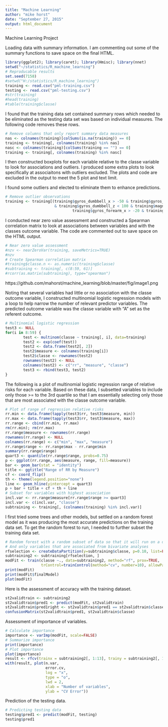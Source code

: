 ```yaml
---
title: "Machine Learning"
author: "mike horst"
date: "September 27, 2015"
output: html_document
---
```


Machine Learning Project

Loading data with summary information. I am commenting out some of the summary functions to save space on the final HTML.

```r
library(ggplot2); library(caret); library(Hmisc); library(nnet)
setwd("~/statistics/R_machine_learning")
# Reproducable results
set.seed(7158)
#setwd("H:/statistics/R_machine_learning")
training <- read.csv("pml-training.csv")
testing <- read.csv("pml-testing.csv")
#str(training)
#head(training)
#table(training$classe)
```

I found that the training data set contained summary rows which needed to be eliminated as the testing data set was based on individual measures. The following code removes these rows.

```r
# Remove columns that only report summary data measures
nas <- colnames(training)[colSums(is.na(training)) == 0]
training <- training[, colnames(training) %in% nas]
nasc <- colnames(training)[colSums(training == "") == 0]        
training <- training[, colnames(training) %in% nasc]
```

I then constructed boxplots for each variable relative to the classe variable to look for associations and outliers. I produced some extra plots to look specifically at associaitons with outliers excluded. The plots and code are excluded in the output to meet the 5 plot and text limit.

I found some outliers and elected to eliminate them to enhance predictions.

```r
# Remove outlier observations
training <- training[(training$gyros_dumbbell_x > -50 & training$gyros_dumbbell_y < 20 
                      & training$gyros_dumbbell_z < 100 & training$magnet_dumbbell_y > -1000 & training$total_accel_forearm < 90 &
                              training$gyros_forearm_x > -20 & training$gyros_forearm_y < 100 & training$gyros_forearm_z < 100), ]
```

I conducted near zero value assessment and constructed a Spearman correlation matrix to look at associations between variables and with the classes outcome variable. The code are commented out to save space on the HTML output.

```r
# Near zero value assessment
#nzv <- nearZeroVar(training, saveMetrics=TRUE)
#nzv
# Create Spearman correlation matrix
#training$classe.n <- as.numeric(training$classe)
#subtraining <- training[, c(8:59, 61)]
#rcorr(as.matrix(subtraining), type="spearman")
```
https://github.com/mahorst/machine_learning/blob/master/fig/image1.png

Noting that several variables had little or no association with the classe outcome variable, I constructed multinomial logistic regression models with a loop to help narrow the number of relevant predictor variables. The predicted outcome variable was the classe variable with "A" set as the referent outcome.

```r
# Multinomial logistic regression
test3 <- NULL
for(i in 8:59) {
        test <- multinom(classe ~ training[, i], data=training)
        test2 <- exp(coef(test))
        test2 <- data.frame(test2[, 2])
        test2$measure <- colnames(training[i])
        test2$classe <- rownames(test2)
        rownames(test2) <- NULL
        colnames(test2) <- c("rr", "measure", "classe")
        test3 <- rbind(test3, test2)
}
```

The following is a plot of multinomial logistic regression range of relative risks for each variable. Based on these data, I subsetted variables to include only those >= to the 3rd quartile so that I am essentially selecting only those that are most associated with the classe outcome variable.

```r
# Plot of range of regression relative risks
rr.min <- data.frame(tapply(test3$rr, test3$measure, min))
rr.max <- data.frame(tapply(test3$rr, test3$measure, max))
rr.range <- cbind(rr.min, rr.max)
rm(rr.min); rm(rr.max)
rr.range$measure <- rownames(rr.range)
rownames(rr.range) <- NULL
colnames(rr.range) <- c("min", "max", "measure")
rr.range$range <- rr.range$max - rr.range$min
summary(rr.range$range)
quart3 <- quantile(rr.range$range, probs=0.75)
p <- ggplot(rr.range, aes(measure, range, fill=measure))
bar <- geom_bar(stat = "identity")
title <- ggtitle("Range of RR by Measure")
cf <- coord_flip()
th <- theme(legend.position="none")
line <- geom_hline(yintercept = quart3)
p + bar + title + cf + th + line
# Subset for variables with highest association
incl.var <- rr.range$measure[rr.range$range >= quart3]
incl.var <- c(incl.var, "classe")
subtraining <- training[, (colnames(training) %in% incl.var)]
```

I first tried some trees and other models, but settled on a random forest model as it was producing the most accurate predictions on the training data set. To get the random forest to run, I needed to further subset the training data set.

```r
# Random forest with a random subset of data so that it will run on a desktop
# And only variables that are associated from bivariate analyses
rfselection <- createDataPartition(y=subtraining$classe, p=0.10, list=FALSE)
subtraining2 <- subtraining[rfselection, ]
modFit <- train(classe ~., data=subtraining2, method="rf", prox=TRUE,
                trControl=trainControl(method="cv", number=10), allowParallel=TRUE)
print(modFit)
print(modFit$finalModel)
plot(modFit)
```

Here is the assessment of accuracy with the training dataset.

```r
st2validtrain <- subtraining2
st2validtrain$pred1 <- predict(modFit, st2validtrain)
st2validtrain$pred1right <- st2validtrain$pred1 == st2validtrain$classe
confusionMatrix(st2validtrain$pred1, st2validtrain$classe)
```

Assessment of importance of variables.

```r
# Calculate importance
importance <- varImp(modFit, scale=FALSE)
# Summarize importance
print(importance)
# Plot importance
plot(importance)
result <- rfcv(trainx = subtraining2[, 1:13], trainy = subtraining2[, 14], ntree = 20)
with(result, plot(n.var, 
                  error.cv, 
                  log = "x", 
                  type = "o", 
                  lwd = 2, 
                  xlab = "Number of variables", 
                  ylab = "CV Error"))
```

Prediction of the testing data.

```r
# Predicting testing data
testing$pred1 <- predict(modFit, testing)
testing$pred1
```
